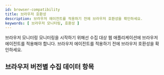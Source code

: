 ```yaml
---
id: browser-compatibility
title: 브라우저 호환성
description: 브라우저 에이전트를 적용하기 전에 브라우저 호환성을 확인하세요.
keywords: [ 브라우저 모니터링, 호환성 ]
---
```


브라우저 모니터링 모니터링을 시작하기 위해선 수집 대상 웹 애플리케이션에 브라우저 에이전트를 적용해야 합니다. 브라우저 에이전트를 적용하기 전에 브라우저 호환성을 확인하세요.

## 브라우저 버전별 수집 데이터 항목


<Browsercompatibility />